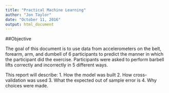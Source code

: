 ```yaml
---
title: "Practical Machine Learning"
author: "Jon Taylor"
date: "October 11, 2016"
output: html_document
---
```


##Objective

The goal of this document is to use data from accelerometers on the belt, forearm, arm, and dumbell of 6 participants to predict the manner in which the participant did the exercise. Participants were asked to perform barbell lifts correctly and incorrectly in 5 different ways.

This report will describe:
1. How the model was built
2. How cross-validation was used
3. What the expected out of sample error is
4. Why choices were made.

